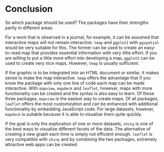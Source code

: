 # Conclusion
So which package should be used? The packages have their strengths partly in different areas.

For a work that is observed in a journal, for example, it can be assumed that interactive maps will not remain interactive. `tmap` and `ggplot2` with `ggspatial` would be very suitable for this. The former can be used to create an easy-to-read map that provides essential information with very little effort. If you are willing to put a little more effort into developing a map, `ggplot2` can be used to create very nice maps. However, `tmap` is usually sufficient.

If the graphic is to be integrated into an HTML document or similar, it makes sense to make the map interactive. `tmap` offers the advantage that if you know the package with only one line of code each map can be made interactive. With `mapview`, `mapdeck` and `leaflet`, however, maps with more functionality can be created and the syntax is also easy to learn. Of these three packages, `mapview` is the easiest way to create maps. Of all packages, `leaflet` offers the most customization and can be enhanced with additional functionality by embedding JavaScript code. For large datasets, however, `mapdeck` is suitable because it is able to visualize them quite quickly.

If the goal is only the exploration of one or more datasets, `shiny` is one of the best ways to visualize different facets of the data. The alternative of creating a new graph each time is simply not efficient enough. `leaflet` is very compatible with `shiny` and by combining the two packages, extremely attractive web apps can be created.